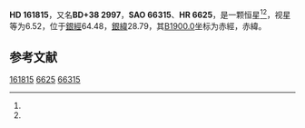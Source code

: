 {{Starbox begin
| name = HD 161815
}}
{{Starbox observe
| epoch = [[J2000.0|J2000.0]]
| constell = {{星座名待查}}<ref name=SIMBAD>{{cite web
 | url=http://simbad.u-strasbg.fr/simbad/sim-id?Ident=HR+6625
 | title =Pulsating variable Star
 | publisher=Centre de Données astronomiques de Strasbourg
 | work=SIMBAD
 | accessdate=2012-07-13}}</ref><ref name=DATA>{{cite web
 | url=http://vizier.u-strasbg.fr/viz-bin/VizieR-5?-out.add=.&-source=5050&-corr=PK=HR&-out.max=9999&HR=6625
 | title=VizieR Detailed Page
 | accessdate=2012-07-13
 | archive-date=2016-03-04
 | archive-url=https://web.archive.org/web/20160304204050/http://vizier.u-strasbg.fr/viz-bin/VizieR-5?-out.add=.&-source=5050&-corr=PK=HR&-out.max=9999&HR=6625
 | dead-url=no
 }}</ref>
| 星官 = 
| ra = {{RA|17|45|53.7}}<ref name=SIMBAD /><ref name=DATA />
| dec = {{DEC|+38|52|53}}<ref name=SIMBAD /><ref name=DATA />
| appmag_v = 6.52<ref name=SIMBAD /><ref name=DATA />
}}
{{Starbox character
| class = K0<ref name=SIMBAD /><ref name=DATA />
| b-v = 1<ref name=SIMBAD /><ref name=DATA />
| u-b = 0.68<ref name=SIMBAD /><ref name=DATA />
| r-i = <ref name=SIMBAD /><ref name=DATA />
| variable = 
}}
{{Starbox astrometry
| radial_v = 0.68
| prop_mo_ra = -12
| parallax = 
| p_error = 
}}
{{Starbox catalog
| names =BD+38 2997，[[SAO星表|SAO]] 66315，[[HD星表|HD]] 161815，[[HR星表|HR]] 6625}}
{{Starbox reference |Simbad=HR+6625}}
{{Starbox end}}

'''HD 161815'''，又名'''BD+38 2997'''，'''SAO 66315'''、'''HR 6625'''，是一颗恒星<ref name=SIMBAD /><ref name=DATA />，视星等为6.52，位于[[銀道座標系|銀經]]64.48，[[銀道座標系|銀緯]]28.79，其[[B1900.0|B1900.0]]坐标为赤經{{RA|17|42|33.9}}，赤緯{{DEC|+38|28.79|14}}。

== 参考文献 ==
{{reflist}}

{{star-stub}}

[[Category:HD和HDE天體|161815]]
[[Category:HR天體|6625]]
[[Category:SAO天體|66315]]